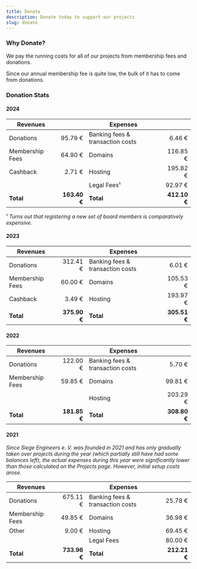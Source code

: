 ```yaml
---
title: Donate
description: Donate today to support our projects
slug: donate
---
```



<BannerForSource/>

<div>
<StripePaymentStatus/>
</div>

<DonationOptions/>

### Why Donate?

We pay the running costs for all of <Link to="/projects">our projects</Link> from membership fees and donations.

Since our annual <Link to="/members#Membership-Fee">membership fee</Link> is quite low, the bulk of it has to come from donations.


### Donation Stats

#### 2024

| Revenues        |              | Expenses                         |              |
|-----------------|-------------:|----------------------------------|-------------:|
| Donations       |      95.79 € | Banking fees & transaction costs |       6.46 € |
| Membership Fees |      64.90 € | Domains                          |     116.85 € |
| Cashback        |       2.71 € | Hosting                          |     195.82 € |
|                 |              | Legal Fees¹                      |      92.97 € |
| **Total**       | **163.40 €** | **Total**                        | **412.10 €** |

¹ _Turns out that registering a new set of board members is comparatively expensive._

#### 2023

| Revenues        |              | Expenses                         |              |
|-----------------|-------------:|----------------------------------|-------------:|
| Donations       |     312.41 € | Banking fees & transaction costs |       6.01 € |
| Membership Fees |      60.00 € | Domains                          |     105.53 € |
| Cashback        |       3.49 € | Hosting                          |     193.97 € |
| **Total**       | **375.90 €** | **Total**                        | **305.51 €** |

#### 2022

| Revenues        |              | Expenses                         |              |
|-----------------|-------------:|----------------------------------|-------------:|
| Donations       |     122.00 € | Banking fees & transaction costs |       5.70 € |
| Membership Fees |      59.85 € | Domains                          |      99.81 € |
|                 |              | Hosting                          |     203.29 € |
| **Total**       | **181.85 €** | **Total**                        | **308.80 €** |

#### 2021

_Since Siege Engineers e. V. was founded in 2021 and has only gradually taken over projects during the year (which partially still have had some balances left), the actual expenses during this year were significantly lower than those calculated on the <Link to="/projects">Projects</Link> page.
However, initial setup costs arose._

| Revenues        |              | Expenses                         |              |
|-----------------|-------------:|----------------------------------|-------------:|
| Donations       |     675.11 € | Banking fees & transaction costs |      25.78 € |
| Membership Fees |      49.85 € | Domains                          |      36.98 € |
| Other           |       9.00 € | Hosting                          |      69.45 € |
|                 |              | Legal Fees                       |      80.00 € |
| **Total**       | **733.96 €** | **Total**                        | **212.21 €** |
